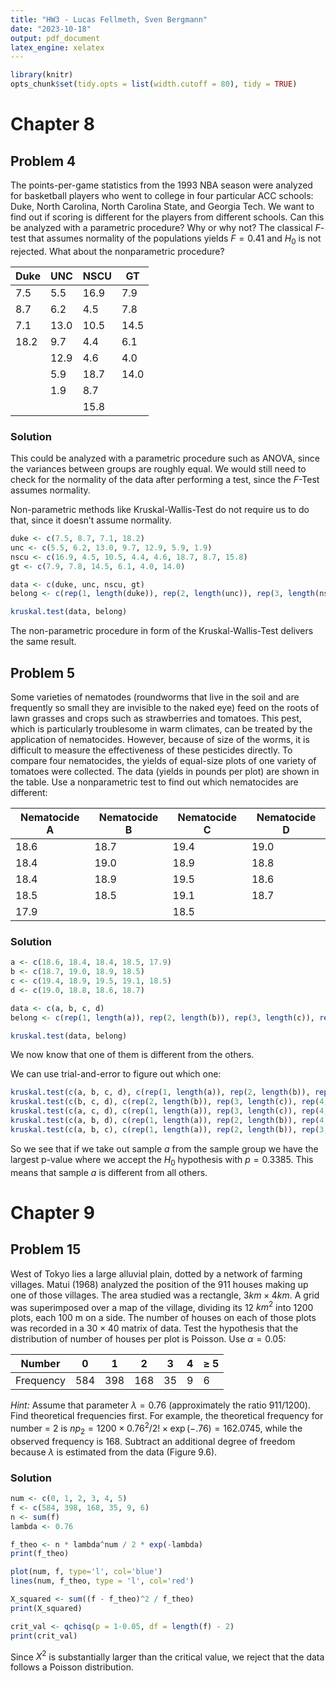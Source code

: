 ```yaml
---
title: "HW3 - Lucas Fellmeth, Sven Bergmann"
date: "2023-10-18"
output: pdf_document
latex_engine: xelatex
---
```


```r
library(knitr)
opts_chunk$set(tidy.opts = list(width.cutoff = 80), tidy = TRUE)
```

# Chapter 8

## Problem 4

The points-per-game statistics from the 1993 NBA season were analyzed for basketball players who went to college in four particular ACC schools:
Duke, North Carolina, North Carolina State, and Georgia Tech.
We want to find out if scoring is different for the players from different schools.
Can this be analyzed with a parametric procedure?
Why or why not?
The classical $F$-test that assumes normality of the populations yields $F = 0.41$ and $H_0$ is not rejected.
What about the nonparametric procedure?

| Duke | UNC  | NSCU | GT   |
|------|------|------|------|
| 7.5  | 5.5  | 16.9 | 7.9  |
| 8.7  | 6.2  | 4.5  | 7.8  |
| 7.1  | 13.0 | 10.5 | 14.5 |
| 18.2 | 9.7  | 4.4  | 6.1  |
|      | 12.9 | 4.6  | 4.0  |
|      | 5.9  | 18.7 | 14.0 |
|      | 1.9  | 8.7  |      |
|      |      | 15.8 |      |

### Solution

This could be analyzed with a parametric procedure such as ANOVA, since the variances between groups are roughly equal.
We would still need to check for the normality of the data after performing a test, since the $F$-Test assumes normality.

Non-parametric methods like Kruskal-Wallis-Test do not require us to do that, since it doesn't assume normality.

```r
duke <- c(7.5, 8.7, 7.1, 18.2)
unc <- c(5.5, 6.2, 13.0, 9.7, 12.9, 5.9, 1.9)
nscu <- c(16.9, 4.5, 10.5, 4.4, 4.6, 18.7, 8.7, 15.8)
gt <- c(7.9, 7.8, 14.5, 6.1, 4.0, 14.0)

data <- c(duke, unc, nscu, gt)
belong <- c(rep(1, length(duke)), rep(2, length(unc)), rep(3, length(nscu)), rep(4, length(gt)))

kruskal.test(data, belong)
```

The non-parametric procedure in form of the Kruskal-Wallis-Test delivers the same result.


## Problem 5

Some varieties of nematodes (roundworms that live in the soil and are frequently so small they are invisible to the naked eye) feed on the roots of lawn grasses and crops such as strawberries and tomatoes.
This pest, which is particularly troublesome in warm climates, can be treated by the application of nematocides.
However, because of size of the worms, it is difficult to measure the effectiveness of these pesticides directly.
To compare four nematocides, the yields of equal-size plots of one variety of tomatoes were collected.
The data (yields in pounds per plot) are shown in the table.
Use a nonparametric test to find out which nematocides are different:


| Nematocide A | Nematocide B | Nematocide C | Nematocide D |
|--------------|--------------|--------------|--------------|
| 18.6         | 18.7         | 19.4         | 19.0         |
| 18.4         | 19.0         | 18.9         | 18.8         |
| 18.4         | 18.9         | 19.5         | 18.6         |
| 18.5         | 18.5         | 19.1         | 18.7         |
| 17.9         |              | 18.5         |              |

### Solution
```r
a <- c(18.6, 18.4, 18.4, 18.5, 17.9)
b <- c(18.7, 19.0, 18.9, 18.5)
c <- c(19.4, 18.9, 19.5, 19.1, 18.5)
d <- c(19.0, 18.8, 18.6, 18.7)

data <- c(a, b, c, d)
belong <- c(rep(1, length(a)), rep(2, length(b)), rep(3, length(c)), rep(4, length(d)))

kruskal.test(data, belong)
```
We now know that one of them is different from the others.

We can use trial-and-error to figure out which one:
```r
kruskal.test(c(a, b, c, d), c(rep(1, length(a)), rep(2, length(b)), rep(3, length(c)), rep(4, length(d))))
kruskal.test(c(b, c, d), c(rep(2, length(b)), rep(3, length(c)), rep(4, length(d))))
kruskal.test(c(a, c, d), c(rep(1, length(a)), rep(3, length(c)), rep(4, length(d))))
kruskal.test(c(a, b, d), c(rep(1, length(a)), rep(2, length(b)), rep(4, length(d))))
kruskal.test(c(a, b, c), c(rep(1, length(a)), rep(2, length(b)), rep(3, length(c))))
```
So we see that if we take out sample $a$ from the sample group we have the largest p-value where we accept the $H_0$ hypothesis with $p=0.3385$.
This means that sample $a$ is different from all others.

# Chapter 9

## Problem 15

West of Tokyo lies a large alluvial plain, dotted by a network of farming villages.
Matui (1968) analyzed the position of the 911 houses making up one of those villages.
The area studied was a rectangle, $3 km \times 4 km$.
A grid was superimposed over a map of the village, dividing its 12 $km^2$ into 1200 plots, each 100 m on a side.
The number of houses on each of those plots was recorded in a $30 \times 40$ matrix of data.
Test the hypothesis that the distribution of number of houses per plot is Poisson.
Use $\alpha = 0.05$:

| Number    | 0   | 1   | 2   | 3  | 4 | $\geq$ 5 |
|-----------|-----|-----|-----|----|---|----------|
| Frequency | 584 | 398 | 168 | 35 | 9 | 6        |

*Hint:*
Assume that parameter $\lambda = 0.76$ (approximately the ratio 911/1200).
Find theoretical frequencies first.
For example, the theoretical frequency for number = 2 is $np_2 = 1200 \times 0.76^2/2! \times \exp{(-.76)} = 162.0745$, while the observed frequency is 168.
Subtract an additional degree of freedom because $\lambda$ is estimated from the data (Figure 9.6).

### Solution
```r
num <- c(0, 1, 2, 3, 4, 5)
f <- c(584, 398, 168, 35, 9, 6)
n <- sum(f)
lambda <- 0.76
```
```r
f_theo <- n * lambda^num / 2 * exp(-lambda)
print(f_theo)
```
```r
plot(num, f, type='l', col='blue')
lines(num, f_theo, type = 'l', col='red')
```
```r
X_squared <- sum((f - f_theo)^2 / f_theo)
print(X_squared)
```
```r
crit_val <- qchisq(p = 1-0.05, df = length(f) - 2)
print(crit_val)
```
Since $X^2$ is substantially larger than the critical value, we reject that the data follows a Poisson distribution.